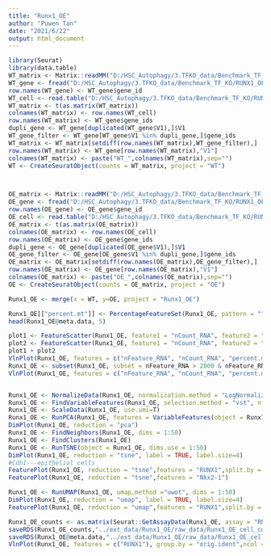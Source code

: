 ---
title: "Runx1_OE"
author: "Puwen Tan"
date: "2021/6/22"
output: html_document
---


```{r}
library(Seurat)
library(data.table)
WT_matrix <- Matrix::readMM("D:/HSC_Autophagy/3.TFKO_data/Benchmark_TF_KO/RUNX1_OE/WT/matrix.mtx.gz")
WT_gene <- fread("D:/HSC_Autophagy/3.TFKO_data/Benchmark_TF_KO/RUNX1_OE/WT/features.tsv.gz",sep="\t",header=T,data.table=F)
row.names(WT_gene) <- WT_gene$gene_id
WT_cell <- read.table("D:/HSC_Autophagy/3.TFKO_data/Benchmark_TF_KO/RUNX1_OE/WT/barcodes.tsv.gz",sep="\t",header=T,row.names=1)
WT_matrix <- t(as.matrix(WT_matrix))
colnames(WT_matrix) <- row.names(WT_cell)
row.names(WT_matrix) <- WT_gene$gene_ids
dupli_gene <- WT_gene[duplicated(WT_gene$V1),]$V1
WT_gene_filter <- WT_gene[WT_gene$V1 %in% dupli_gene,]$gene_ids
WT_matrix <- WT_matrix[setdiff(row.names(WT_matrix),WT_gene_filter),]
row.names(WT_matrix) <- WT_gene[row.names(WT_matrix),"V1"]
colnames(WT_matrix) <- paste("WT_",colnames(WT_matrix),sep="")
WT <- CreateSeuratObject(counts = WT_matrix, project = "WT")



OE_matrix <- Matrix::readMM("D:/HSC_Autophagy/3.TFKO_data/Benchmark_TF_KO/RUNX1_OE/OE/matrix.mtx.gz")
OE_gene <- fread("D:/HSC_Autophagy/3.TFKO_data/Benchmark_TF_KO/RUNX1_OE/OE/features.tsv.gz",sep="\t",header=T,data.table=F)
row.names(OE_gene) <- OE_gene$gene_id
OE_cell <- read.table("D:/HSC_Autophagy/3.TFKO_data/Benchmark_TF_KO/RUNX1_OE/OE/barcodes.tsv.gz",sep="\t",header=T,row.names=1)
OE_matrix <- t(as.matrix(OE_matrix))
colnames(OE_matrix) <- row.names(OE_cell)
row.names(OE_matrix) <- OE_gene$gene_ids
dupli_gene <- OE_gene[duplicated(OE_gene$V1),]$V1
OE_gene_filter <- OE_gene[OE_gene$V1 %in% dupli_gene,]$gene_ids
OE_matrix <- OE_matrix[setdiff(row.names(OE_matrix),OE_gene_filter),]
row.names(OE_matrix) <- OE_gene[row.names(OE_matrix),"V1"]
colnames(OE_matrix) <- paste("OE_",colnames(OE_matrix),sep="")
OE <- CreateSeuratObject(counts = OE_matrix, project = "OE")

Runx1_OE <- merge(x = WT, y=OE, project = "Runx1_OE")

Runx1_OE[["percent.mt"]] <- PercentageFeatureSet(Runx1_OE, pattern = "^MT-")
head(Runx1_OE@meta.data, 5)

plot1 <- FeatureScatter(Runx1_OE, feature1 = "nCount_RNA", feature2 = "percent.mt")
plot2 <- FeatureScatter(Runx1_OE, feature1 = "nCount_RNA", feature2 = "nFeature_RNA")
plot1 + plot2
VlnPlot(Runx1_OE, features = c("nFeature_RNA", "nCount_RNA", "percent.mt"), ncol = 3)
Runx1_OE <- subset(Runx1_OE, subset = nFeature_RNA > 2000 & nFeature_RNA < 5000 & percent.mt < 20)
VlnPlot(Runx1_OE, features = c("nFeature_RNA", "nCount_RNA", "percent.mt"), ncol = 3)


Runx1_OE <- NormalizeData(Runx1_OE, normalization.method = "LogNormalize", scale.factor = 10000)
Runx1_OE <- FindVariableFeatures(Runx1_OE, selection.method = "vst", nfeatures = 2000)
Runx1_OE <- ScaleData(Runx1_OE, use.umi=T)
Runx1_OE <- RunPCA(Runx1_OE, features = VariableFeatures(object = Runx1_OE))
DimPlot(Runx1_OE, reduction = "pca")
Runx1_OE <- FindNeighbors(Runx1_OE, dims = 1:50)
Runx1_OE <- FindClusters(Runx1_OE)
Runx1_OE <- RunTSNE(object = Runx1_OE, dims.use = 1:50)
DimPlot(Runx1_OE, reduction = "tsne", label = TRUE, label.size=4)
#Cdh1---epithelial cells
FeaturePlot(Runx1_OE, reduction = "tsne",features = "RUNX1",split.by = "orig.ident")
FeaturePlot(Runx1_OE, reduction = "tsne",features = "Nkx2-1")

Runx1_OE <- RunUMAP(Runx1_OE, umap.method ="uwot", dims = 1:50)
DimPlot(Runx1_OE, reduction = "umap", label = TRUE, label.size=4)
FeaturePlot(Runx1_OE, reduction = "umap",features = "RUNX1",split.by = "orig.ident")

Runx1_OE_counts <- as.matrix(Seurat::GetAssayData(Runx1_OE, assay = "RNA", slot = "counts"))
saveRDS(Runx1_OE_counts,"../ext_data/Runx1_OE/raw_data/Runx1_OE_cell_counts.rds")
saveRDS(Runx1_OE@meta.data,"../ext_data/Runx1_OE/raw_data/Runx1_OE_cell_metadata.rds")
VlnPlot(Runx1_OE, features = c("RUNX1"), group.by = "orig.ident",ncol = 3)


```

